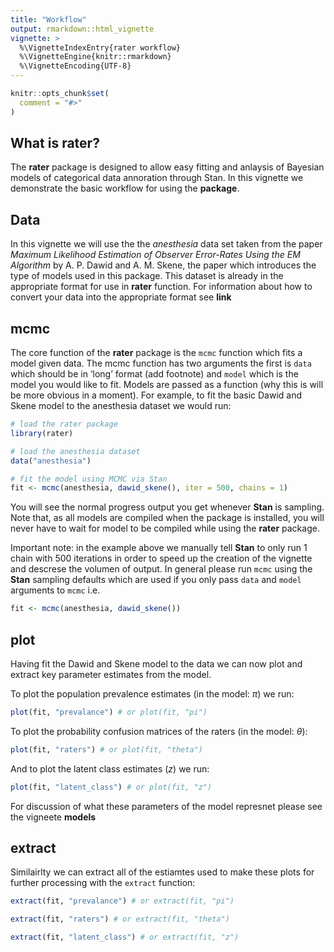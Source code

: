 ```yaml
---
title: "Workflow"
output: rmarkdown::html_vignette
vignette: >
  %\VignetteIndexEntry{rater workflow}
  %\VignetteEngine{knitr::rmarkdown}
  %\VignetteEncoding{UTF-8}
---
```


```r
knitr::opts_chunk$set(
  comment = "#>"
)
```

## What is rater?

The **rater** package is designed to allow easy fitting and anlaysis of Bayesian 
models of categorical data annoration through Stan. In this vignette we demonstrate
the basic workflow for using the **package**. 

## Data

In this vignette we will use the the *anesthesia* data set taken from the paper
*Maximum Likelihood Estimation of Observer Error-Rates Using the EM Algorithm* by A. P. Dawid and A. M. Skene, the paper which introduces the type of models used in this package. This dataset  is already in the appropriate format for use in **rater** function. For information about how to convert your data into the appropriate format see __link__

## mcmc

The core function of the **rater** package is the `mcmc` function which fits a model 
given data. The mcmc function has two arguments the first is `data` which should be in 
'long' format (add footnote) and `model` which is the model you would like to fit. 
Models are passed as a function (why this is will be more obvious in a moment). For 
example, to fit the basic Dawid and Skene model to the anesthesia dataset we 
would run: 

```r
# load the rater package
library(rater)

# load the anesthesia dataset
data("anesthesia")

# fit the model using MCMC via Stan 
fit <- mcmc(anesthesia, dawid_skene(), iter = 500, chains = 1)
```

You will see the normal progress output you get whenever **Stan** is sampling. Note that, 
as all models are compiled when the package is installed, you will never have to 
wait for model to be compiled while using the **rater** package. 

Important note: in the example above we manually tell **Stan** to only run 1 chain
with 500 iterations in order to speed up the creation of the vignette and descrese the 
volumen of output. In general please run `mcmc` using the **Stan** sampling defaults
which are used if you only pass `data` and `model` arguments to `mcmc` i.e.

```r
fit <- mcmc(anesthesia, dawid_skene())
```

## plot

Having fit the Dawid and Skene model to the data we can now plot and extract key 
parameter estimates from the model. 

To plot the population prevalence estimates (in the model: $\pi$) we run:

```r
plot(fit, "prevalance") # or plot(fit, "pi")
```

To plot the probability confusion matrices of the raters (in the model: $\theta$):

```r
plot(fit, "raters") # or plot(fit, "theta")
```

And to plot the latent class estimates ($z$) we run:

```r
plot(fit, "latent_class") # or plot(fit, "z")
```

For discussion of what these parameters of the model represnet please see the vigneete __models__

## extract

Similairlty we can extract all of the estiamtes used to make these plots for further 
processing with the `extract` function:

```r
extract(fit, "prevalance") # or extract(fit, "pi")

extract(fit, "raters") # or extract(fit, "theta")

extract(fit, "latent_class") # or extract(fit, "z")
```


